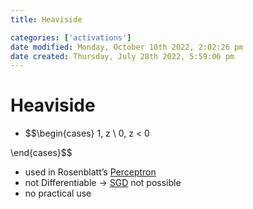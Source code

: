 ```yaml
---
title: Heaviside

categories: ['activations']
date modified: Monday, October 10th 2022, 2:02:26 pm
date created: Thursday, July 28th 2022, 5:59:06 pm
---
```


# Heaviside
- $$\begin{cases} 1, \text{if } z \geq 0\\ 0, \text{if } z < 0

 \end{cases}$$

- used in Rosenblatt's [Perceptron](Perceptron.qmd)
- not Differentiable -> [SGD](SGD.qmd) not possible
- no practical use



